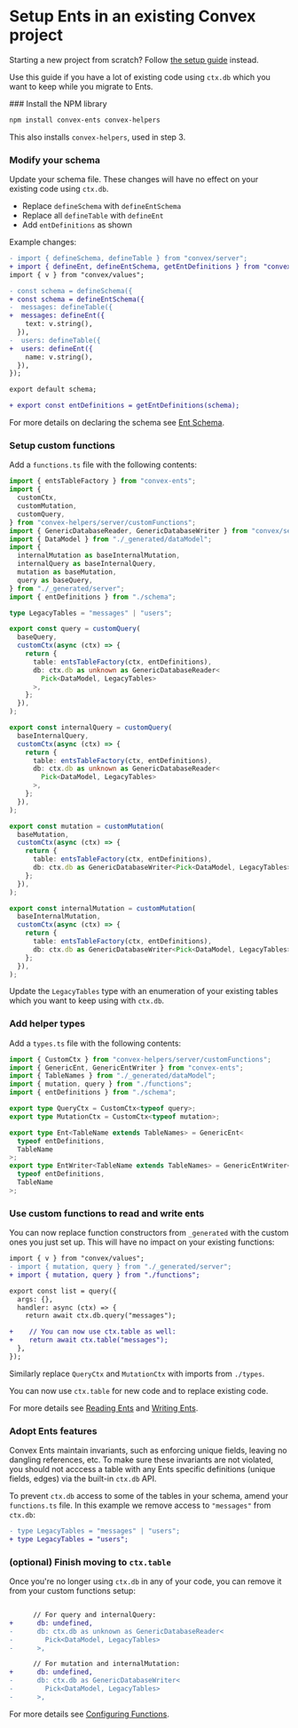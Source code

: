 
# Setup Ents in an existing Convex project

Starting a new project from scratch? Follow [the setup guide](/setup) instead.

Use this guide if you have a lot of existing code using `ctx.db` which you want
to keep while you migrate to Ents.

<Steps>
### Install the NPM library
 
```sh
npm install convex-ents convex-helpers
```

This also installs `convex-helpers`, used in step 3.

### Modify your schema

Update your schema file. These changes will have no effect on your existing code
using `ctx.db`.

- Replace `defineSchema` with `defineEntSchema`
- Replace all `defineTable` with `defineEnt`
- Add `entDefinitions` as shown

Example changes:

```diff filename="convex/schema.ts"
- import { defineSchema, defineTable } from "convex/server";
+ import { defineEnt, defineEntSchema, getEntDefinitions } from "convex-ents";
import { v } from "convex/values";

- const schema = defineSchema({
+ const schema = defineEntSchema({
-  messages: defineTable({
+  messages: defineEnt({
    text: v.string(),
  }),
-  users: defineTable({
+  users: defineEnt({
    name: v.string(),
  }),
});

export default schema;

+ export const entDefinitions = getEntDefinitions(schema);
```

For more details on declaring the schema see [Ent Schema](/schema).

### Setup custom functions

Add a `functions.ts` file with the following contents:

<Aside title="Click to show">

```ts filename="convex/functions.ts"
import { entsTableFactory } from "convex-ents";
import {
  customCtx,
  customMutation,
  customQuery,
} from "convex-helpers/server/customFunctions";
import { GenericDatabaseReader, GenericDatabaseWriter } from "convex/server";
import { DataModel } from "./_generated/dataModel";
import {
  internalMutation as baseInternalMutation,
  internalQuery as baseInternalQuery,
  mutation as baseMutation,
  query as baseQuery,
} from "./_generated/server";
import { entDefinitions } from "./schema";

type LegacyTables = "messages" | "users";

export const query = customQuery(
  baseQuery,
  customCtx(async (ctx) => {
    return {
      table: entsTableFactory(ctx, entDefinitions),
      db: ctx.db as unknown as GenericDatabaseReader<
        Pick<DataModel, LegacyTables>
      >,
    };
  }),
);

export const internalQuery = customQuery(
  baseInternalQuery,
  customCtx(async (ctx) => {
    return {
      table: entsTableFactory(ctx, entDefinitions),
      db: ctx.db as unknown as GenericDatabaseReader<
        Pick<DataModel, LegacyTables>
      >,
    };
  }),
);

export const mutation = customMutation(
  baseMutation,
  customCtx(async (ctx) => {
    return {
      table: entsTableFactory(ctx, entDefinitions),
      db: ctx.db as GenericDatabaseWriter<Pick<DataModel, LegacyTables>>,
    };
  }),
);

export const internalMutation = customMutation(
  baseInternalMutation,
  customCtx(async (ctx) => {
    return {
      table: entsTableFactory(ctx, entDefinitions),
      db: ctx.db as GenericDatabaseWriter<Pick<DataModel, LegacyTables>>,
    };
  }),
);
```

Update the `LegacyTables` type with an enumeration of your existing tables which
you want to keep using with `ctx.db`.

</Aside>

### Add helper types

Add a `types.ts` file with the following contents:

<Aside title="Click to show">

```ts filename="convex/types.ts"
import { CustomCtx } from "convex-helpers/server/customFunctions";
import { GenericEnt, GenericEntWriter } from "convex-ents";
import { TableNames } from "./_generated/dataModel";
import { mutation, query } from "./functions";
import { entDefinitions } from "./schema";

export type QueryCtx = CustomCtx<typeof query>;
export type MutationCtx = CustomCtx<typeof mutation>;

export type Ent<TableName extends TableNames> = GenericEnt<
  typeof entDefinitions,
  TableName
>;
export type EntWriter<TableName extends TableNames> = GenericEntWriter<
  typeof entDefinitions,
  TableName
>;
```

</Aside>

### Use custom functions to read and write ents

You can now replace function constructors from `_generated` with the custom ones
you just set up. This will have no impact on your existing functions:

```diff filename="convex/messages.ts"
import { v } from "convex/values";
- import { mutation, query } from "./_generated/server";
+ import { mutation, query } from "./functions";

export const list = query({
  args: {},
  handler: async (ctx) => {
    return await ctx.db.query("messages");

+    // You can now use ctx.table as well:
+    return await ctx.table("messages");
  },
});
```

Similarly replace `QueryCtx` and `MutationCtx` with imports from `./types`.

You can now use `ctx.table` for new code and to replace existing code.

For more details see [Reading Ents](/read) and [Writing Ents](/write).

### Adopt Ents features

Convex Ents maintain invariants, such as enforcing unique fields, leaving no
dangling references, etc. To make sure these invariants are not violated, you
should not acccess a table with any Ents specific definitions (unique fields,
edges) via the built-in `ctx.db` API.

To prevent `ctx.db` access to some of the tables in your schema, amend your
`functions.ts` file. In this example we remove access to `"messages"` from
`ctx.db`:

```diff filename="convex/functions.ts"
- type LegacyTables = "messages" | "users";
+ type LegacyTables = "users";
```

### (optional) Finish moving to `ctx.table`

Once you're no longer using `ctx.db` in any of your code, you can remove it from
your custom functions setup:

```diff filename="convex/functions.ts"

      // For query and internalQuery:
+      db: undefined,
-      db: ctx.db as unknown as GenericDatabaseReader<
-        Pick<DataModel, LegacyTables>
-      >,

      // For mutation and internalMutation:
+      db: undefined,
-      db: ctx.db as GenericDatabaseWriter<
-        Pick<DataModel, LegacyTables>
-      >,

```

For more details see [Configuring Functions](/setup/config).

</Steps>
